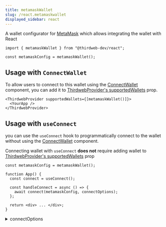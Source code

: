 ```yaml
---
title: metamaskWallet
slug: /react.metamaskwallet
displayed_sidebar: react
---
```



A wallet configurator for [MetaMask](/wallet/metamask) which allows integrating the wallet with React

```tsx
import { metamaskWallet } from "@thirdweb-dev/react";

const metamaskConfig = metamaskWallet();
```

## Usage with `ConnectWallet`

To allow users to connect to this wallet using the [ConnectWallet](/react/react.connectwallet) component, you can add it to [ThirdwebProvider's supportedWallets](/react/react.thirdwebprovider#supportedwallets-optional) prop.

```tsx
<ThirdwebProvider supportedWallets={[metamaskWallet()]}>
  <YourApp />
</ThirdwebProvider>
```

## Usage with `useConnect`

you can use the `useConnect` hook to programmatically connect to the wallet without using the [ConnectWallet](/react/react.connectwallet) component.

Connecting wallet with `useConnect` **does not** require adding wallet to [ThirdwebProvider's supportedWallets](/react/react.thirdwebprovider#supportedwallets-optional) prop

```tsx
const metamaskConfig = metamaskWallet();

function App() {
  const connect = useConnect();

  const handleConnect = async () => {
    await connect(metamaskConfig, connectOptions);
  };

  return <div> ... </div>;
}
```

<details>
  <summary>connectOptions</summary>
<div>

```ts
{ chainId?: number } | undefined;
```

If `chainId` is provided, wallet will be connected and immediately switch network with the provided `chainId`. This chainId must be specified in [ThirdwebProvider's supportedChains](/react/react.thirdwebprovider#supportedchains-optional) prop

</div>
</details>
